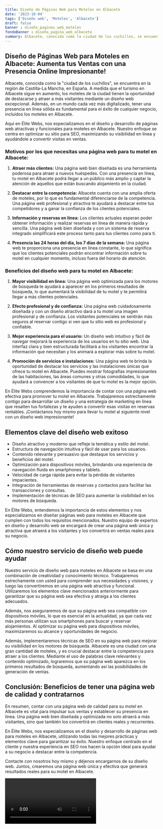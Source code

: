 ```yaml
---
title: Diseño de Páginas Web para Moteles en Albacete
date: '2023-10-04'
tags: ['Diseño web', 'Moteles', 'Albacete']
draft: false
banner : diseño_paginas_web_moteles
fondoBanner : diseño_pagina_web_albacete
summary: Albacete, conocida como la ciudad de los cuchillos, se encuentra en la región de CastillaLa Mancha, en España. A medida que el turismo en Albacete sigue en aumento, los moteles de la ciudad tienen la oportunidad de destacarse y atraer a más visitantes mediante un diseño web excepcional. Además, en un mundo cada vez más digitalizado, tener una presencia en línea sólida es fundamental para el éxito de cualquier negocio, incluidos los moteles en Albacete.
---
```


## **Diseño de Páginas Web para Moteles en Albacete: Aumenta tus Ventas con una Presencia Online Impresionante!**

Albacete, conocida como la "ciudad de los cuchillos", se encuentra en la región de Castilla-La Mancha, en España. A medida que el turismo en Albacete sigue en aumento, los moteles de la ciudad tienen la oportunidad de destacarse y atraer a más visitantes mediante un diseño web excepcional. Además, en un mundo cada vez más digitalizado, tener una presencia en línea sólida es fundamental para el éxito de cualquier negocio, incluidos los moteles en Albacete.

Aquí en Élite Webs, nos especializamos en el diseño y desarrollo de páginas web atractivas y funcionales para moteles en Albacete. Nuestro enfoque se centra en optimizar su sitio para SEO, maximizando su visibilidad en línea y ayudándole a convertir visitas en ventas.

### **Motivos por los que necesitas una página web para tu motel en Albacete:**

1. **Atraer más clientes:** Una página web bien diseñada es una herramienta poderosa para atraer a nuevos huéspedes. Con una presencia en línea, tu motel en Albacete podrá llegar a un público más amplio y captar la atención de aquellos que están buscando alojamiento en la ciudad.

2. **Destacar entre la competencia:** Albacete cuenta con una amplia oferta de moteles, por lo que es fundamental diferenciarse de la competencia. Una página web profesional y atractiva te ayudará a destacar entre tus competidores y a ganar la confianza de los clientes potenciales.

3. **Información y reservas en línea:** Los clientes actuales esperan poder obtener información y realizar reservas en línea de manera rápida y sencilla. Una página web bien diseñada y con un sistema de reserva integrado simplificará este proceso tanto para tus clientes como para ti.

4. **Presencia las 24 horas del día, los 7 días de la semana:** Una página web te proporciona una presencia en línea constante, lo que significa que los clientes potenciales podrán encontrar información sobre tu motel en cualquier momento, incluso fuera del horario de atención.

### **Beneficios del diseño web para tu motel en Albacete:**

1. **Mayor visibilidad en línea:** Una página web optimizada para los motores de búsqueda te ayudará a aparecer en los primeros resultados de búsqueda, lo que aumentará la visibilidad de tu motel y te permitirá llegar a más clientes potenciales.

2. **Efecto profesional y de confianza:** Una página web cuidadosamente diseñada y con un diseño atractivo dará a tu motel una imagen profesional y de confianza. Los visitantes potenciales se sentirán más seguros al reservar contigo si ven que tu sitio web es profesional y confiable.

3. **Mejor experiencia para el usuario:** Un diseño web intuitivo y fácil de navegar mejorará la experiencia de los usuarios en tu sitio web. Una interfaz clara y bien estructurada facilitará a los visitantes encontrar la información que necesitan y los animará a explorar más sobre tu motel.

4. **Promoción de servicios e instalaciones:** Una página web te brinda la oportunidad de destacar los servicios y las instalaciones únicas que ofrece tu motel en Albacete. Puedes mostrar fotografías impresionantes de las habitaciones, las áreas comunes y otras comodidades, lo que ayudará a convencer a los visitantes de que tu motel es la mejor opción.

En Élite Webs comprendemos la importancia de contar con una página web efectiva para promover tu motel en Albacete. Trabajaremos estrechamente contigo para desarrollar un diseño y una estrategia de marketing en línea que resalten tus fortalezas y te ayuden a convertir esas visitas en reservas rentables. ¡Contáctanos hoy mismo para llevar tu motel al siguiente nivel con un diseño web impresionante!

<GifSeo />

<Cta />

## Elementos clave del diseño web exitoso

- Diseño atractivo y moderno que refleje la temática y estilo del motel.
- Estructura de navegación intuitiva y fácil de usar para los usuarios.
- Contenido relevante y persuasivo que destaque los servicios y beneficios del motel.
- Optimización para dispositivos móviles, brindando una experiencia de navegación fluida en smartphones y tablets.
- Velocidad de carga rápida para evitar la pérdida de visitantes impacientes.
- Integración de herramientas de reservas y contactos para facilitar las transacciones y consultas.
- Implementación de técnicas de SEO para aumentar la visibilidad en los motores de búsqueda.

En Élite Webs, entendemos la importancia de estos elementos y nos especializamos en diseñar páginas web para moteles en Albacete que cumplen con todos los requisitos mencionados. Nuestro equipo de expertos en diseño y desarrollo web se encargará de crear una página web única y atractiva que atraerá a los visitantes y los convertirá en ventas reales para su negocio.

## Cómo nuestro servicio de diseño web puede ayudar

Nuestro servicio de diseño web para moteles en Albacete se basa en una combinación de creatividad y conocimiento técnico. Trabajaremos estrechamente con usted para comprender sus necesidades y visiones, y luego las convertiremos en una página web atractiva y funcional. Utilizaremos los elementos clave mencionados anteriormente para garantizar que su página web sea efectiva y atraiga a los clientes adecuados.

Además, nos aseguraremos de que su página web sea compatible con dispositivos móviles, lo que es esencial en la actualidad, ya que cada vez más personas utilizan sus smartphones para buscar y reservar alojamientos. Al optimizar su página web para dispositivos móviles, maximizaremos su alcance y oportunidades de negocio.

Además, implementaremos técnicas de SEO en su página web para mejorar su visibilidad en los motores de búsqueda. Albacete es una ciudad con una gran cantidad de moteles, y es crucial destacar entre la competencia para atraer a los clientes. Mediante el uso de palabras clave relevantes y contenido optimizado, lograremos que su página web aparezca en los primeros resultados de búsqueda, aumentando así las posibilidades de generación de ventas.

## Conclusión: Beneficios de tener una página web de calidad y contratarnos

En resumen, contar con una página web de calidad para su motel en Albacete es vital para impulsar sus ventas y establecer su presencia en línea. Una página web bien diseñada y optimizada no solo atraerá a más visitantes, sino que también los convertirá en clientes reales y recurrentes. 

En Élite Webs, nos especializamos en el diseño y desarrollo de páginas web para moteles en Albacete, utilizando todas las mejores prácticas y elementos clave para garantizar su éxito. Nuestro enfoque centrado en el cliente y nuestra experiencia en SEO nos hacen la opción ideal para ayudar a su negocio a destacar entre la competencia.

Contacte con nosotros hoy mismo y déjenos encargarnos de su diseño web. Juntos, crearemos una página web única y efectiva que generará resultados reales para su motel en Albacete.

<Video />

<CtaBot job='Moteles' city='Albacete'/>

<Gmaps query='Albacete+españa+maps' />